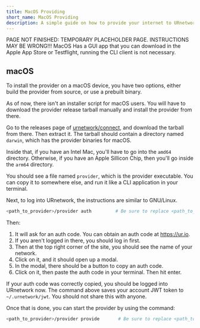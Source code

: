 ```yaml
---
title: MacOS Providing
short_name: MacOS Providing
description: A simple guide on how to provide your internet to URnetwork for MacOS.
---
```



<Callout type="danger">
    PAGE NOT FINISHED: TEMPORARY PLACEHOLDER PAGE. INSTRUCTIONS MAY BE WRONG!!!
</Callout>

<Callout type="warning">
    MacOS Has a GUI app that you can download in the Apple App Store or Testflight, running the CLI client is not necessary.
</Callout>

## macOS

To install the provider on a macOS device, you have two options,
either build the provider from source, or use a prebuilt binary.

As of now, there isn't an installer script for macOS users.  You will
have to download the provider release tarball manually and install the
provider from there.

Go to the releases page of [urnetwork/connect](https://github.com/urnetwork/connect/releases),
and download the tarball from there.  Then extract it.  The tarball should
contain a directory named `darwin`, which has the provider binaries for macOS.

Inside that, if you have an Intel Mac, you'll have to go into the `amd64` directory. Otherwise,
if you have an Apple Sillicon Chip, then you'll go inside the `arm64` directory.

You should see a file named `provider`, which is the provider executable.  You can copy it
to somewhere else, and run it like a CLI application in your terminal.

Next, to log into URnetwork, the instructions are similar to GNU/Linux.

```bash
<path_to_provider>/provider auth         # Be sure to replace <path_to_provider> with the actual path where the provider is!
```

Then:

1. It will ask for an auth code. You can obtain an auth code at https://ur.io.
2. If you aren't logged in there, you should log in first.  
3. Then at the top right corner of the site, you should see the name of your network.
4. Click on it, and it should open up a modal.  
5. In the modal, there should be a button to copy an auth code.  
6. Click on it, then paste the auth code in your terminal. Then hit enter.  

If your auth code was correctly copied, you should be logged into URnetwork now.  The command above saves your account
JWT token to `~/.urnetwork/jwt`. You should not share this with anyone.

Once that is done, you can start the provider by using the command:

```bash
<path_to_provider>/provider provide       # Be sure to replace <path_to_provider> with the actual path where the provider is!
```